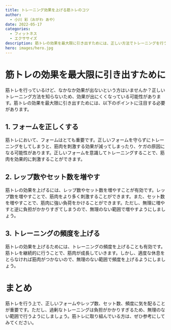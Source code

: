 ```yaml
---
title: トレーニング効果を上げる筋トレのコツ
author:
  - 小川 彩（おがわ あや）
date: 2022-05-17
categories:
  - フィットネス
  - エクササイズ
description: 筋トレの効果を最大限に引き出すためには、正しい方法でトレーニングを行うことが大切です。この記事では、トレーニング効果を上げる筋トレのコツについて解説します。
hero: images/hero.jpg
---
```


# 筋トレの効果を最大限に引き出すために

筋トレを行っているけど、なかなか効果が出ないという方はいませんか？正しいトレーニング方法を知らないため、効果が出にくくなっている可能性があります。筋トレの効果を最大限に引き出すためには、以下のポイントに注目する必要があります。

## 1. フォームを正しくする

筋トレにおいて、フォームはとても重要です。正しいフォームを守らずにトレーニングをしてしまうと、筋肉を刺激する効果が減ってしまったり、ケガの原因になる可能性があります。正しいフォームを意識してトレーニングすることで、筋肉を効果的に刺激することができます。

## 2. レップ数やセット数を増やす

筋トレの効果を上げるには、レップ数やセット数を増やすことが有効です。レップ数を増やすことで、筋肉をより多く刺激することができます。また、セット数を増やすことで、筋肉に強い負荷をかけることができます。ただし、無理に増やすと逆に負担がかかりすぎてしまうので、無理のない範囲で増やすようにしましょう。

## 3. トレーニングの頻度を上げる

筋トレの効果を上げるためには、トレーニングの頻度を上げることも有効です。筋トレを継続的に行うことで、筋肉が成長していきます。しかし、適度な休息をとらなければ筋肉がつかないので、無理のない範囲で頻度を上げるようにしましょう。

# まとめ

筋トレを行う上で、正しいフォームやレップ数、セット数、頻度に気を配ることが重要です。ただし、過剰なトレーニングは負担がかかりすぎるため、無理のない範囲で行うようにしましょう。筋トレに取り組んでいる方は、ぜひ参考にしてみてください。